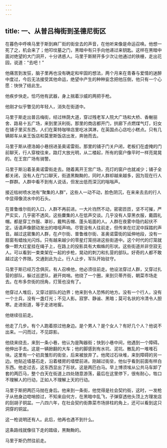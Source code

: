 ```yaml
---
---
---
```

title: 一、从普吕梅街到圣德尼街区
---




在暮色中呼唤马里于斯到麻厂街的街垒去的声音，在他听来像是命运召唤。他想一死了之，机会来了；他叩坟墓之门，黑暗中有只手向他递过来钥匙。这样在黑暗中面对绝望的大门洞开，十分诱惑人。马里于斯掰开多少次让他通过的铁栅，走出花园，说道：“去吧！”

他痛苦到发狂，脑子里再也没有确定和牢固的想法，两个月来在青春与爱情的迷醉中度过，今后无法接受其他命运，绝望中产生的种种妄念把他压倒，他只有一个心愿：快快了结此生。

他疾步快走。恰巧他有武器，身上揣着沙威的两把手枪。

他刚才似乎瞥见的年轻人，消失在街道中。

马里于斯走出普吕梅街，经过林荫大道，穿过残老军人院大广场和大桥、香榭丽舍、路易十五广场，来到里沃利街。那里的商店都开门，拱廊下点燃煤气灯，妇女在铺子里买东西，人们在莱特咖啡店里吃冰淇淋，在英国点心店吃小糕点。只有几辆邮车从亲王饭店和莫里斯饭店出发，奔驰而去。

马里于斯从德洛姆小巷拐进圣奥诺雷街。那里的铺子门关户闭，老板们在虚掩的门前聊天，行人穿梭往来，路灯大放光明，从二楼起，所有的窗户像平时一样亮晃晃的。在王宫广场有骑警。

马里于斯沿着圣奥诺雷街走去。随着离开王宫广场，亮灯的窗户也就减少；铺子全都关闭，没有人在门口聊天，街道黑黝黝的，同时人群却越来越多，因为现在行人一群群。人群中看不到有人说话，但发出低而深沉的嗡嗡声。

接近枯树喷水池有“聚集的人群”，这些人一动不动，脸色阴沉，在来来去去的行人中显得像流水中的石头。

在普鲁维尔街的入口，人群不再前进。一大片岿然不动，密密匝匝，坚不可摧，严严实实，几乎密不透风，这些麇集的人在低声交谈。几乎没有人穿黑衣服，戴圆礼帽。都是穿工作服、罩衫，戴鸭舌帽、蓬头垢面的人。人群在夜雾中隐约起伏不定。话语声像颤动发出的喑哑声响。尽管没有人往前走，但传来在烂泥中踩踏的声音。越过这密集的人群，在卢尔街、普鲁维尔街、圣奥诺雷街的延伸地段，没有一扇窗有蜡烛光闪烁。只有越来越少的零星灯笼拐进这些街道中。这个时代的灯笼就像一颗大红星挂在绳子上，在路上的投影具有大蜘蛛的形状。这些街道并非空寂无人。可以看到一束束架在一起的步枪，晃动的刺刀和扎营的部队。好奇的人都不敢越过这个界限。交通到此为止。行人止步，军队开始驻守。

马里于斯已经万念俱灰。有人召唤他，他必须往前走。他设法穿过人群，又穿过扎营的部队，躲过巡逻队，避开岗哨。他绕了一个圈，来到贝蒂齐街，朝菜市场走去。在布多奈街的拐角，灯笼也没有了。

他穿过人堆后，又穿过部队的边界；他来到令人恐怖的地方。没有一个行人，没有一个士兵，没有一盏灯光；不见人影。寂寥、静谧、黑暗；莫可名状的冷清令人胆寒。走进街道，等于走进地窖。

他继续往前走。

他走了几步。有个人跑着掠过他身边。是个男人？是个女人？有好几个人？他说不出来。一闪而过，不见踪影。

他绕来绕去，来到一条小巷，他认为是陶器街；快到小巷中间，他遇到一个障碍。他伸出手去。这是一辆掀翻的大车；他的脚感到有水坑、泥坑、散乱的一堆堆石块。这里有一个初具雏形的街垒，后来被放弃了。他爬过石块堆，来到障碍的另一边。他贴近墙基石走，沿着楼房的墙壁前进。刚越过街垒，他似乎看到前面有样白东西。他走过去，这东西显出了形状。这是两匹白马。早上博须埃从公共马车卸了套的两匹马，整个白天在街道上四处随意游荡，最后在这里停下，很有耐心，牲口不理解人的行动，正如人不理解上天的行动。

马里于斯把两匹马抛在身后。他来到一条街，他觉得是社会契约街，这时，一发枪子从他身边唿哨掠过，不知来自何方，在黑暗中乱飞，子弹穿透他头顶上方理发店的刮胡子铜盆。一八四六年，在社会契约街靠菜市场排柱的角上，还可以看到这只洞穿的铜盆。

这一枪说明还有人。此后，他再也遇不到什么。

这条路线就像往下走的踏级，黑黝黝的。

马里于斯仍然往前走。